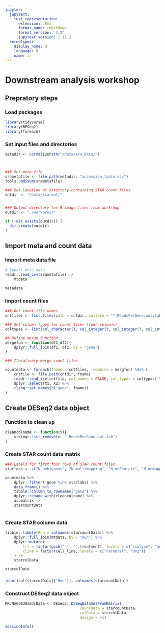 ```yaml
---
jupyter:
  jupytext:
    text_representation:
      extension: .Rmd
      format_name: rmarkdown
      format_version: '1.2'
      jupytext_version: 1.11.2
  kernelspec:
    display_name: R
    language: R
    name: ir
---
```






# Downstream analysis workshop

## Prepratory steps

### Load packages
```r
library(tidyverse)
library(DESeq2)
library(foreach)
```

### Set input files and directories


```r

metadir <- normalizePath("/data/sra_data/")



### Set meta file
srametafile <- file.path(metadir, "accession_table.csv")
tools::md5sum(srametafile)

### Set location of directory containing STAR count files
cntdir <- "/data/starout/"


### Output directory for R image files from workshop
outdir <- "./workproc/"

if (!dir.exists(outdir)) {
  dir.create(outdir)
}
```

## Import meta and count data
### Import meta data file
```r
# Import meta data
readr::read_csv(srametafile) ->
    mtdata

metadata
```

### Import count files

```r

### Get count file names 
cntfiles <- list.files(path = cntdir, pattern = "*_ReadsPerGene.out.tab")

### Set column types for count files (four columns)
coltypes <- list(col_character(), col_integer(), col_integer(), col_integer())

## Define merge function
mergefun <- function(df1,df2){
    dplyr::full_join(df1, df2, by = "gene")
}

### Iteratively merge count files

countdata <- foreach(fname = cntfiles, .combine = mergfun) %do% {
    cntfile <- file.path(cntdir, fname)
    readr::read_tsv(cntfile, col_names = FALSE, col_types = coltypes) %>%
    dplyr::select(X1, X2) %>%
    rlang::set_names(c("gene", fname))
}
```

## Create DESeq2 data object


### Function to clean up 
```r
cleancolname <- function(x){
    stringr::str_remove(x, "_ReadsPerGene.out.tab")
}
```

### Create STAR count data matrix

```r
### Labels for first four rows of STAR count files
starlabs <- c("N_ambiguous", "N_multimapping", "N_noFeature", "N_unmapped")

countdata %>% 
    dplyr::filter(!gene %in% starlabs) %>%
    data.frame() %>% 
    tibble::column_to_rownames("gene") %>%
    dplyr::rename_with(cleancolname) %>%
    as.matrix -> 
    starcountData
    
```
### Create STAR column data


```r
tibble::tibble(Run = colnames(starcountData)) %>%
    dplyr::full_join(mtdata, by = "Run") %>%
    dplyr::mutate(
        trt = factor(gsub("-", "",treatment), levels = c("isotype", "antiPD1")), 
        cline = factor(cell_line, levels = c("Parental", "UV2"))
    ) -> 
    starcolData
```

```r
starcolData
```

### 

```r
identical(starcolData[["Run"]], colnames(starcountData))
```

### Construct DESeq2 data object 


```r
PRJNA668393ddsData <- DESeq2::DESeqDataSetFromMatrix(
                                  countData = starcountData,
                                  colData = starcolData,
                                  design = ~1)
```



```r
sessionInfo()
```
